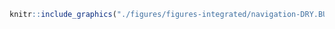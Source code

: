 <!-- #### Navigation - Cargaison sèche {-} -->


<!-- -------------------------------------------------- -->

```r
knitr::include_graphics("./figures/figures-integrated/navigation-DRY.BULK.png")
```

<br>
